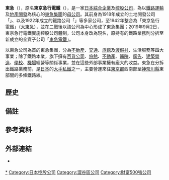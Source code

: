 {{noteTA
|G1=Railway
|1=zh-tw:飯店;zh-cn:酒店;
}}
{{Translating|||time=2020-01-03T15:30:24+00:00}}
{{Infobox company
| name = 東急株式會社<br><small>{{lang|ja|東急株式会社}}</small>
| name_en = Tokyu Corporation
| logo = Tokyu Corporation Logo.svg
| logo_size = 225px
| logo_caption = 
| image = 
| image_size =
| image_caption =
| former_name = 東京急行電鐵株式會社（{{lang|ja|東京急行電鉄株式会社}}）
| type = [[上市公司|上市公司]]
| trading_name = 
| native_name = 
| native_name_lang = <!-- 公司名稱原文語言的ISO 639-1代碼。例如填寫「ja」表示日語。 -->
| other_name = 
| traded_as = {{tyo|9005}}
| ISIN = 
| local_code_name = JP
| local_code = 7011001016291
| company_slogan  = 邁向美麗的時代（{{lang|ja|美しい時代へ}}）
| foundation      = 1922年（[[大正|大正]]11年）9月2日
| location        = {{JPN}} 〒150-8511<br/>[[東京都|東京都]][[澀谷區|澀谷區]]南平台町5番6號
| key_people      = [[代表董事|代表取締役]][[會長|會長]]：野本弘文<br/>代表取締役[[社長|社長]]：高橋和夫
| industry        = 不動產業
| products        = [[控股公司|公司控股]]、不動產事業
| capital         = 1,217億2,400萬日圓<br/>（2015年3月31日）
| revenue         = 本業收入：2,757億9,300萬日圓<br/>合併收入：1兆670億9400萬日圓<br/>（2015年3月）
| operating_income = 本業收入：525億5,100萬日圓<br/>合併收入：715億1,400萬日圓<br/>（2015年3月）
| net_income      = 本業收入：300億5,800萬日圓<br/>合併收入：410億5,100萬日圓<br/>（2015年3月）
| asstes          = 本業收入：3,914億7,000萬日圓<br/>合併收入：5,795億9,600萬日圓<br/>（2015年3月）
| equity          = 本業收入：1兆5,563億9,900萬日圓<br/>合併收入：2兆25億3,200萬日圓<br/>（2015年3月）
| num_employees   = 本業：4,267人<br/>合併：21,499人<br/>（2015年3月31日）
| accounting_period = 每年3月31日
| major_shareholder = [[第一生命保險|第一生命保險]] 6.20%<br/>[[三井住友信託銀行|三井住友信託銀行]] 4.77%<br/>[[日本生命保險|日本生命保險]] 4.18%<br/>{{link-ja|日本Trustee Services信託銀行|日本トラスティ・サービス信託銀行}}（信託口） 3.76%<br/>[[日本Master_Trust信託銀行|日本Master Trust信託銀行]]（信託口）3.54%<br/>[[三菱東京UFJ銀行|三菱東京UFJ銀行]] 1.72%<br/>[[三菱UFJ信託銀行|三菱UFJ信託銀行]] 1.70%<br/>[[瑞穗銀行|瑞穗銀行]] 1.62%<br/>{{link-ja|太陽生命|太陽生命}} 1.37%<br/>STATE STREET BANK WEST CLIENT - TREATY 505234（常任代理人 瑞穗銀行株式會社決濟營業部） 1.20%<br/>
| subsid          = [[東急電鐵|東急電鐵]]株式會社 100%<br/>[[東急百貨店|東急百貨店]]株式會社 100%<br/>{{link-ja|東急商店|東急ストア}}株式會社 100%<br/>[[伊豆急行|伊豆急行]]株式會社 100%<br/>[[東急巴士|東急巴士]]株式會社 100%<br/>{{link-ja|東急酒店|東急ホテルズ}}株式會社 100%<br/>{{link-ja|東急建設|東急建設}}株式會社<br/>其他參見[[東急集團|東急集團]]
| homepage        = {{url|https://www.tokyu.co.jp/}}
| footnotes       =
}}

'''東急'''（{{jpn|j=東急|hg=とうきゅう|rm=Tōkyū|f=y}}），原名'''東京急行電鐵'''（{{jp|j=東京急行電鉄|hg=とうきょうきゅうこうでんてつ|rm=Tōkyō Kyūkō Dentetsu|f=y}}），是一家[[日本|日本]][[綜合企業|綜合企業]]及[[控股公司|控股公司]]，為以[[鐵路運輸|鐵路運輸]]及[[地產發展商|地產開發]]為核心的[[東急集團|東急集團]]的[[母公司|母公司]]。其前身為1918年成立的土地開發公司「{{link-ja|田園都市 (公司)|田園都市 (企業)|田園都市}}」、以及1922年成立的鐵路公司「{{link-ja|目黑蒲田電鐵|目黒蒲田電鉄}}」等多家公司，至1942年整合為「東京急行電鐵」（[[大東急|大東急]]），並在二戰後以該公司為中心形成了東急集團；2019年9月2日，東京急行電鐵實施控股公司體制，公司本身改為現名，原持有的鐵路業務則分拆至新成立的全資子公司「[[東急電鐵|東急電鐵]]」。

以東急公司為首的東急集團，分為[[不動產|不動產]]、[[交通|交通]]、[[旅館|旅館]]及[[渡假村|渡假村]]、生活服務等四大事業；除了鐵路本業，旗下擁有[[百貨公司|百貨公司]]、[[旅館|旅館]]、[[不動產|不動產]]、[[醫院|醫院]]、[[廣告|廣告]]、[[建築|建築]][[營造|營造]]、[[學校|學校]]、[[機場|機場]]經營等關係事業，並在這些外部事業擁有龐大的收益。東急在分拆出鐵路業務前，是[[日本|日本]]的[[大手私鐵|大手私鐵]]之一，主要營運來往[[東京都|東京都]]西南部至[[神奈川縣|神奈川縣]]東部間的多條鐵路線。

== 歷史 ==

== 備註 ==
{{notefoot}}

== 參考資料 ==
{{reflist}}

== 外部連結 ==
{{Commonscat|Tokyu Corporation|東京急行電鐵}}
* {{official website|https://www.tokyu.co.jp/}} {{ja}}{{en}}

{{東急集團}}
{{大手私鐵}}
{{日經平均指數}}

{{DEFAULTSORT:Tokyu}}
[[Category:東急集團|*]]
[[Category:日本控股公司|Category:日本控股公司]]
[[Category:澀谷區公司|Category:澀谷區公司]]
[[Category:財富500強公司|Category:財富500強公司]]